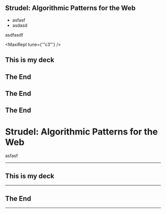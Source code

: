 
<Slides>
  <Slide>

## Strudel: Algorithmic Patterns for the Web

- asfasf
- asdasd

asdfasdf

<MaxiRepl tune={'"c3"'} />

 </Slide>
  <Slide>

## This is my deck

</Slide>
  <Slide>

## The End

 </Slide> 
  <Slide>

## The End

 </Slide> 
  <Slide>

## The End

 </Slide> 
</Slides>

# Strudel: Algorithmic Patterns for the Web

asfasf

---

## This is my deck

---

## The End

---
